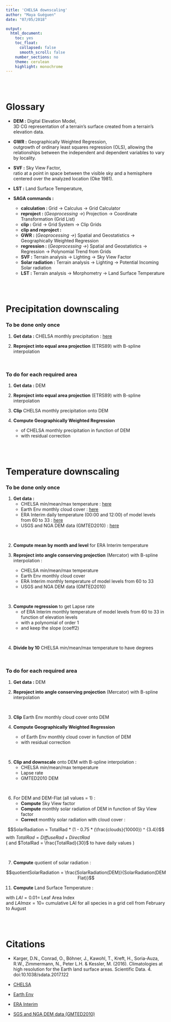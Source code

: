 ```yaml
---
title: 'CHELSA downscaling'
author: "Maya Guéguen"
date: "07/05/2018"

output:
  html_document:
    toc: yes
    toc_float:
      collapsed: false
      smooth_scroll: false
    number_sections: no
    theme: cerulean
    highlight: monochrome
---
```


<br/>
<br/>

# Glossary {.tabset .tabset-fade .tabset-pills} 

- **DEM :** Digital Elevation Model,  
3D CG representation of a terrain's surface created from a terrain's elevation data.

- **GWR :** Geographically Weighted Regression,  
outgrowth of ordinary least squares regression (OLS), allowing the relationships between the independent and dependent variables to vary by locality.

- **SVF :** Sky View Factor,  
ratio at a point in space between the visible sky and a hemisphere centered over the analyzed location (Oke 1981).

- **LST :** Land Surface Temperature,

- **SAGA commands :**
    - **calculation : ** Grid &#8594; Calculus &#8594; Grid Calculator
    - **reproject : ** (*Geoprocessing &#8594;*) Projection &#8594; Coordinate Transformation (Grid List)
    - **clip :** Grid &#8594; Grid System &#8594; Clip Grids
    - **clip and reproject :**
    - **GWR :** (*Geoprocessing &#8594;*) Spatial and Geostatistics &#8594; Geographically Weighted Regression
    - **regression :** (*Geoprocessing &#8594;*) Spatial and Geostatistics &#8594; Regression &#8594; Polynomial Trend from Grids
    - **SVF :** Terrain analysis &#8594; Lighting &#8594; Sky View Factor
    - **Solar radiation :** Terrain analysis &#8594; Lighting &#8594; Potential Incoming Solar radiation
    - **LST :** Terrain analysis &#8594; Morphometry &#8594; Land Surface Temperature


<br/>
<br/>


# Precipitation downscaling

### To be done only once

1. **Get data :** CHELSA monthly precipitation : [here](http://chelsa-climate.org/downloads/)

2. **Reproject into equal area projection** (ETRS89) with B-spline interpolation

<br/>

### To do for each required area

1. **Get data :** DEM

2. **Reproject into equal area projection** (ETRS89) with B-spline interpolation

3. **Clip** CHELSA monthly precipitation onto DEM

4. **Compute Geographically Weighted Regression**
    - of CHELSA monthly precipitation in function of DEM
    - with residual correction

<br/>
<br/>



# Temperature downscaling

### To be done only once

1. **Get data :** 
    - CHELSA min/mean/max temperature : [here](http://chelsa-climate.org/downloads/)
    - Earth Env monthly cloud cover : [here](http://www.earthenv.org/cloud)
    - ERA Interim daily temperature (00:00 and 12:00) of model levels from 60 to 33 : [here](http://apps.ecmwf.int/datasets/data/interim-full-daily/levtype=ml/)  
    - USGS and NGA DEM data (GMTED2010) : [here](https://lta.cr.usgs.gov/GMTED2010)

<br/>

2. **Compute mean by month and level** for ERA Interim temperature

3. **Reproject into angle conserving projection** (Mercator) with B-spline interpolation :
    - CHELSA min/mean/max temperature
    - Earth Env monthly cloud cover
    - ERA Interim monthly temperature of model levels from 60 to 33 
    - USGS and NGA DEM data (GMTED2010)
    
<br/>

3. **Compute regression** to get Lapse rate
    - of ERA Interim monthly temperature of model levels from 60 to 33 in function of elevation levels
    - with a polynomial of order 1
    - and keep the slope (coeff2)

<br/>

4. **Divide by 10** CHELSA min/mean/max temperature to have degrees

<br/>

### To do for each required area

1. **Get data :** DEM

2. **Reproject into angle conserving projection** (Mercator) with B-spline interpolation

<br/>

3. **Clip** Earth Env monthly cloud cover onto DEM

4. **Compute Geographically Weighted Regression**
    - of Earth Env monthly cloud cover in function of DEM
    - with residual correction
    
<br/>

5. **Clip and downscale** onto DEM with B-spline interpolation :
    - CHELSA min/mean/max temperature
    - Lapse rate
    - GMTED2010 DEM

<br/>

6. For DEM and DEM-Flat (all values = 1) :
    - **Compute** Sky View factor
    - **Compute** monthly solar radiation of DEM in function of Sky View factor
    - **Correct** monthly solar radiation with cloud cover :

$$SolarRadiation = TotalRad * (1 - 0.75 * (\frac{clouds}{10000}) ^ {3.4})$$
with $TotalRad = DiffuseRad + DirectRad$  
( and $TotalRad = \frac{TotalRad}{30}$ to have daily values )
    
<br/>

7. **Compute** quotient of solar radiation :

$$quotientSolarRadiation = \frac{SolarRadiation(DEM)}{SolarRadiation(DEM Flat)}$$


11. **Compute** Land Surface Temperature :

\begin{align}
LST =& \text{ } TemperatureRef - 4.1 * LapseRate * \frac{(Elevation - ElevationRef)}{1000} \\
& + Cst * (quotientSolarRadiation - \frac{1}{quotientSolarRadiation}) * (1 - \frac{LAI}{LAImax})
\end{align}

with $LAI = 0.01 =$ Leaf Area Index  
and $LAImax = 10 =$ cumulative LAI for all species in a grid cell from February to August

<br/>
<br/>

# Citations

- Karger, D.N., Conrad, O., Böhner, J., Kawohl, T., Kreft, H., Soria-Auza, R.W., Zimmermann, N., Peter L.H. & Kessler, M. (2016). Climatologies at high resolution for the Earth land surface areas. Scientific Data. 4. doi:10.1038/sdata.2017.122

- [CHELSA](chelsa-climate.org)
- [Earth Env](http://www.earthenv.org/)
- [ERA Interim](http://apps.ecmwf.int/datasets/data/interim-full-daily/levtype=ml/)
- [SGS and NGA DEM data (GMTED2010)](https://lta.cr.usgs.gov/GMTED2010)

